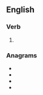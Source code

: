 ==English==

===Verb===
{{head|en|verb form}}

# {{en-past of|prate}}

===Anagrams===
* {{l|en|depart}}
* {{l|en|parted}}
* {{l|en|petard}}
* {{l|en|tarped}}